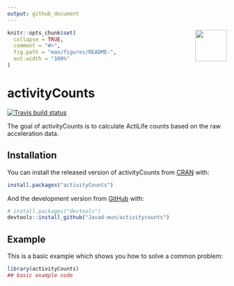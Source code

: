 ```yaml
---
output: github_document
---
```

<img src='man/figures/logo.png' align="right" height="72.5" />

<!-- README.md is generated from README.Rmd. Please edit that file -->

```r
knitr::opts_chunk$set(
  collapse = TRUE,
  comment = "#>",
  fig.path = "man/figures/README-",
  out.width = "100%"
)
```
# activityCounts

<!-- badges: start -->
[![Travis build status](https://travis-ci.org/Javad-mun/activitycounts.svg?branch=master)](https://travis-ci.org/Javad-mun/activitycounts)
<!-- badges: end -->

The goal of activityCounts is to calculate ActiLife counts based on the raw acceleration data.

## Installation

You can install the released version of activityCounts from [CRAN](https://CRAN.R-project.org) with:

``` r
install.packages("activityCounts")
```

And the development version from [GitHub](https://github.com/) with:

``` r
# install.packages("devtools")
devtools::install_github("Javad-mun/activitycounts")
```
## Example

This is a basic example which shows you how to solve a common problem:

```r
library(activityCounts)
## basic example code
```
